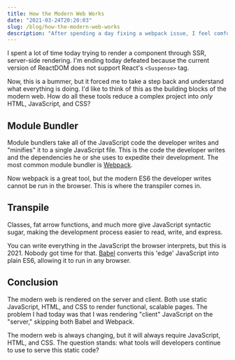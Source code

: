 ```yaml
---
title: How the Modern Web Works
date: "2021-03-24T20:20:03"
slug: /blog/how-the-modern-web-works
description: "After spending a day fixing a webpack issue, I feel comfortable enough to share my heartache and struggles."
---
```


I spent a lot of time today trying to render a component through SSR, server-side rendering. I'm ending today defeated because the current version of ReactDOM does not support React's `<Suspense>` tag.

<ReactIcon />

Now, this is a bummer, but it forced me to take a step back and understand what everything is doing. I'd like to think of this as the building blocks of the modern web. How do all these tools reduce a complex project into *only* HTML, JavaScript, and CSS?

## Module Bundler

Module bundlers take all of the JavaScript code the developer writes and "minifies" it to a single JavaScript file. This is the code the developer writes and the dependencies he or she uses to expedite their development. The most common module bundler is [Webpack](https://webpack.js.org).

<Webpack/>

Now webpack is a great tool, but the modern ES6 the developer writes cannot be run in the browser. This is where the transpiler comes in.

## Transpile

Classes, fat arrow functions, and much more give JavaScript syntactic sugar, making the development process easier to read, write, and express.

You can write everything in the JavaScript the browser interprets, but this is 2021. Nobody got time for that. [Babel](https://babeljs.io) converts this 'edge' JavaScript into plain ES6, allowing it to run in any browser.

<Babel/>

## Conclusion

The modern web is rendered on the server and client. Both use static JavaScript, HTML, and CSS to render functional, scalable pages. The problem I had today was that I was rendering "client" JavaScript on the "server," skipping both Babel and Webpack.

The modern web is always changing, but it will always require JavaScript, HTML, and CSS. The question stands: what tools will developers continue to use to serve this static code?